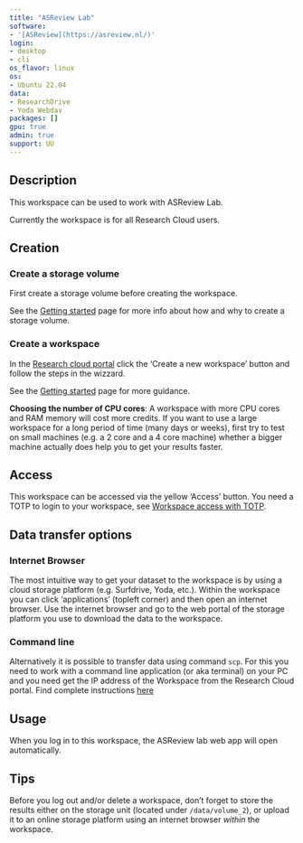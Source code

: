 ```yaml
--- 
title: "ASReview Lab"
software:
- '[ASReview](https://asreview.nl/)'
login:
- desktop
- cli
os_flavor: linux
os:
- Ubuntu 22.04
data:
- ResearchDrive
- Yoda Webdav
packages: []
gpu: true
admin: true
support: UU
---
```


## Description
This workspace can be used to work with ASReview Lab.

Currently the workspace is for all Research Cloud users.

## Creation

### Create a storage volume
First create a storage volume before creating the workspace.

See the [Getting started](../../first-steps.qmd#create-storage-volume) page for more info about how and why to create a storage volume.

### Create a workspace

In the [Research cloud portal](https://portal.live.surfresearchcloud.nl) click the 'Create a new workspace' button and follow the steps in the wizzard.

See the [Getting started](../../first-steps.qmd#create-a-workspace) page for more guidance.

**Choosing the number of CPU cores**: A workspace with more CPU cores and RAM memory will cost more credits. If you want to use a large workspace for a long period of time (many days or weeks), first try to test on small machines (e.g. a 2 core and a 4 core machine) whether a bigger machine actually does help you to get your results faster.

## Access
This workspace can be accessed via the yellow 'Access' button. You need a TOTP to login to your workspace, see [Workspace access with TOTP](https://servicedesk.surf.nl/wiki/display/WIKI/Log+in+to+your+workspace#Logintoyourworkspace-WorkspaceAccesswithTOTP).

## Data transfer options
### Internet Browser 
The most intuitive way to get your dataset to the workspace is by using a cloud storage platform (e.g. Surfdrive, Yoda, etc.). Within the workspace you can click 'applications' (topleft corner) and then open an internet browser. Use the internet browser and go to the web portal of the storage platform you use to download the data to the workspace.

### Command line
Alternatively it is possible to transfer data using command `scp`. For this you need to work with a command line application (or aka terminal) on your PC and you need get the IP address of the Workspace from the Research Cloud portal. Find complete instructions [here](../../manuals/ssh-data-transfer-methods.qmd)

## Usage
When you log in to this workspace, the ASReview lab web app will open automatically. 

## Tips
Before you log out and/or delete a workspace, don't forget to store the results either on the storage unit (located under `/data/volume_2`), or upload it to an online storage platform using an internet browser _within_ the workspace.
